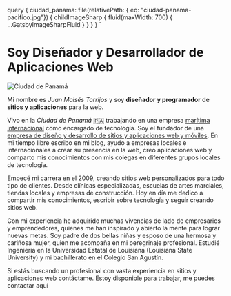 
  query {
    ciudad_panama: file(relativePath: { eq: "ciudad-panama-pacifico.jpg"}) {
      childImageSharp {
        fluid(maxWidth: 700) {
          ...GatsbyImageSharpFluid
        }
      }
    }
  }
`

# Soy Diseñador y Desarrollador de Aplicaciones Web

<Img 
  fluid={props.data.ciudad_panama.childImageSharp.fluid}
  className="right small-shadow small-border"
  alt='Ciudad de Panamá'
/>

Mi nombre es _Juan Moisés Torrijos_ y soy **diseñador y programador** de **sitios y aplicaciones** para la web.

Vivo en la _Ciudad de Panamá_ 🇵🇦 trabajando en una empresa [marítima internacional](https://intermaritime.org/) como encargado de tecnología. Soy el fundador de una [empresa de diseño y desarrollo de sitios y aplicaciones web y móviles](https://digiartes.com). En mi tiempo libre escribo en mi blog, ayudo a empresas locales e internacionales a crear su presencia en la web, creo aplicaciones web y comparto mis conocimientos con mis colegas en diferentes grupos locales de tecnología.

Empecé mi carrera en el 2009, creando sitios web personalizados para todo tipo de clientes. Desde clínicas especializadas, escuelas de artes marciales, tiendas locales y empresas de construcción. Hoy en día me dedico a compartir mis conocimientos, escribir sobre tecnología y seguir creando sitios web.

Con mi experiencia he adquirido muchas vivencias de lado de empresarios y emprendedores, quienes me han inspirado y abierto la mente para lograr nuevas metas. Soy padre de dos bellas niñas y esposo de una hermosa y cariñosa mujer, quien me acompaña en mi peregrinaje profesional. Estudié Ingeniería en la Universidad Estatal de Louisiana (Louisiana State University) y mi bachillerato en el Colegio San Agustín.

Si estás buscando un profesional con vasta experiencia en sitios y aplicaciones web contáctame. Estoy disponible para trabajar, me puedes <Link to="/contactame">contactar aquí</Link>